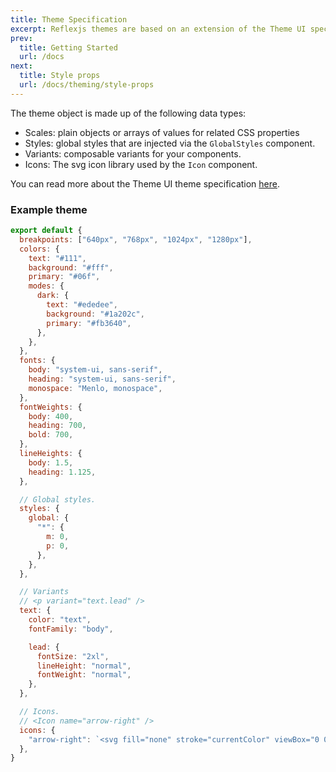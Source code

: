 ```yaml
---
title: Theme Specification
excerpt: Reflexjs themes are based on an extension of the Theme UI specification.
prev:
  title: Getting Started
  url: /docs
next:
  title: Style props
  url: /docs/theming/style-props
---
```


The theme object is made up of the following data types:

- Scales: plain objects or arrays of values for related CSS properties
- Styles: global styles that are injected via the `GlobalStyles` component.
- Variants: composable variants for your components.
- Icons: The svg icon library used by the `Icon` component.

You can read more about the Theme UI theme specification [here](https://theme-ui.com/theme-spec).

### Example theme

```js title=theme.js
export default {
  breakpoints: ["640px", "768px", "1024px", "1280px"],
  colors: {
    text: "#111",
    background: "#fff",
    primary: "#06f",
    modes: {
      dark: {
        text: "#ededee",
        background: "#1a202c",
        primary: "#fb3640",
      },
    },
  },
  fonts: {
    body: "system-ui, sans-serif",
    heading: "system-ui, sans-serif",
    monospace: "Menlo, monospace",
  },
  fontWeights: {
    body: 400,
    heading: 700,
    bold: 700,
  },
  lineHeights: {
    body: 1.5,
    heading: 1.125,
  },

  // Global styles.
  styles: {
    global: {
      "*": {
        m: 0,
        p: 0,
      },
    },
  },

  // Variants
  // <p variant="text.lead" />
  text: {
    color: "text",
    fontFamily: "body",

    lead: {
      fontSize: "2xl",
      lineHeight: "normal",
      fontWeight: "normal",
    },
  },

  // Icons.
  // <Icon name="arrow-right" />
  icons: {
    "arrow-right": `<svg fill="none" stroke="currentColor" viewBox="0 0 24 24"><path stroke-linecap="round" ...></path></svg>`,
  },
}
```
